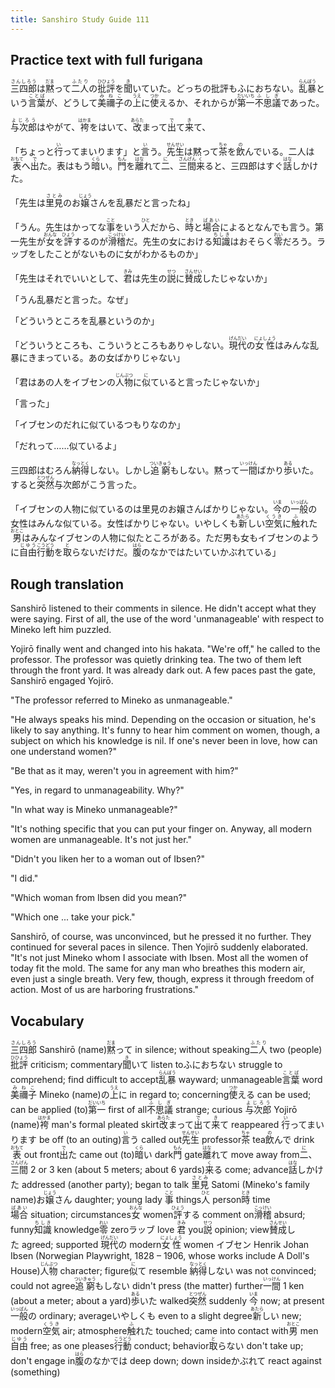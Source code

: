```yaml
---
title: Sanshiro Study Guide 111
---
```


## Practice text with full furigana

<p>
<ruby><rb>三四郎</rb><rt>さんしろう</rt></ruby>は<ruby><rb>黙</rb><rt>だま</rt></ruby>って<ruby><rb>二人</rb><rt>ふたり</rt></ruby>の<ruby><rb>批評</rb><rt>ひひょう</rt></ruby>を<ruby><rb>聞</rb><rt>き</rt></ruby>いていた。どっちの批評もふにおちない。<ruby><rb>乱暴</rb><rt>らんぼう</rt></ruby>という<ruby><rb>言葉</rb><rt>ことば</rt></ruby>が、どうして<ruby><rb>美禰子</rb><rt>みねこ</rt></ruby>の<ruby><rb>上</rb><rt>うえ</rt></ruby>に<ruby><rb>使</rb><rt>つか</rt></ruby>えるか、それからが<ruby><rb>第一</rb><rt>だいいち</rt></ruby><ruby><rb>不思議</rb><rt>ふしぎ</rt></ruby>であった。
</p>

<p>
<ruby><rb>与次郎</rb><rt>よじろう</rt></ruby>はやがて、<ruby><rb>袴</rb><rt>はかま</rt></ruby>をはいて、<ruby><rb>改</rb><rt>あらた</rt></ruby>まって<ruby><rb>出</rb><rt>で</rt></ruby>て<ruby><rb>来</rb><rt>き</rt></ruby>て、
</p>

<p>
「ちょっと<ruby><rb>行</rb><rt>い</rt></ruby>ってまいります」と<ruby><rb>言</rb><rt>い</rt></ruby>う。<ruby><rb>先生</rb><rt>せんせい</rt></ruby>は黙って<ruby><rb>茶</rb><rt>ちゃ</rt></ruby>を<ruby><rb>飲</rb><rt>の</rt></ruby>んでいる。二人は<ruby><rb>表</rb><rt>おもて</rt></ruby>へ<ruby><rb>出</rb><rt>で</rt></ruby>た。表はもう<ruby><rb>暗</rb><rt>くら</rt></ruby>い。<ruby><rb>門</rb><rt>もん</rt></ruby>を<ruby><rb>離</rb><rt>はな</rt></ruby>れて<ruby><rb>二</rb><rt>に</rt></ruby>、<ruby><rb>三間</rb><rt>さんげん</rt></ruby><ruby><rb>来</rb><rt>く</rt></ruby>ると、三四郎はすぐ<ruby><rb>話</rb><rt>はな</rt></ruby>しかけた。
</p>

<p>
「先生は<ruby><rb>里見</rb><rt>さとみ</rt></ruby>のお<ruby><rb>嬢</rb><rt>じょう</rt></ruby>さんを乱暴だと言ったね」
</p>

<p>
「うん。先生はかってな<ruby><rb>事</rb><rt>こと</rt></ruby>をいう<ruby><rb>人</rb><rt>ひと</rt></ruby>だから、<ruby><rb>時</rb><rt>とき</rt></ruby>と<ruby><rb>場合</rb><rt>ばあい</rt></ruby>によるとなんでも言う。第一先生が<ruby><rb>女</rb><rt>おんな</rt></ruby>を<ruby><rb>評</rb><rt>ひょう</rt></ruby>するのが<ruby><rb>滑稽</rb><rt>こっけい</rt></ruby>だ。先生の女における<ruby><rb>知識</rb><rt>ちしき</rt></ruby>はおそらく<ruby><rb>零</rb><rt>れい</rt></ruby>だろう。ラッブをしたことがないものに女がわかるものか」
</p>

<p>
「先生はそれでいいとして、<ruby><rb>君</rb><rt>きみ</rt></ruby>は先生の<ruby><rb>説</rb><rt>せつ</rt></ruby>に<ruby><rb>賛成</rb><rt>さんせい</rt></ruby>したじゃないか」
</p>

「うん乱暴だと言った。なぜ」

「どういうところを乱暴というのか」

<p>
「どういうところも、こういうところもありゃしない。<ruby><rb>現代</rb><rt>げんだい</rt></ruby>の<ruby><rb>女性</rb><rt>にょしょう</rt></ruby>はみんな乱暴にきまっている。あの女ばかりじゃない」
</p>

<p>
「君はあの人をイブセンの<ruby><rb>人物</rb><rt>じんぶつ</rt></ruby>に<ruby><rb>似</rb><rt>に</rt></ruby>ていると言ったじゃないか」
</p>

「言った」

「イブセンのだれに似ているつもりなのか」

「だれって……似ているよ」

<p>
三四郎はむろん<ruby><rb>納得</rb><rt>なっとく</rt></ruby>しない。しかし<ruby><rb>追窮</rb><rt>ついきゅう</rt></ruby>もしない。黙って<ruby><rb>一間</rb><rt>いっけん</rt></ruby>ばかり<ruby><rb>歩</rb><rt>ある</rt></ruby>いた。すると<ruby><rb>突然</rb><rt>とつぜん</rt></ruby>与次郎がこう言った。
</p>

<p>
「イブセンの人物に似ているのは里見のお嬢さんばかりじゃない。<ruby><rb>今</rb><rt>いま</rt></ruby>の<ruby><rb>一般</rb><rt>いっぱん</rt></ruby>の女性はみんな似ている。女性ばかりじゃない。いやしくも<ruby><rb>新</rb><rt>あたら</rt></ruby>しい<ruby><rb>空気</rb><rt>くうき</rt></ruby>に<ruby><rb>触</rb><rt>ふ</rt></ruby>れた<ruby><rb>男</rb><rt>おとこ</rt></ruby>はみんなイブセンの人物に似たところがある。ただ男も女もイブセンのように<ruby><rb>自由</rb><rt>じゆう</rt></ruby><ruby><rb>行動</rb><rt>こうどう</rt></ruby>を<ruby><rb>取</rb><rt>と</rt></ruby>らないだけだ。<ruby><rb>腹</rb><rt>はら</rt></ruby>のなかではたいていかぶれている」
</p>


## Rough translation

Sanshirō listened to their comments in silence. He didn't accept what they were saying. First of all, the use of the word 'unmanageable' with respect to Mineko left him puzzled.

Yojirō finally went and changed into his hakata. "We're off," he called to the professor. The professor was quietly drinking tea. The two of them left through the front yard. It was already dark out. A few paces past the gate, Sanshirō engaged Yojirō.

"The professor referred to Mineko as unmanageable."  

"He always speaks his mind. Depending on the occasion or situation, he's likely to say anything. It's funny to hear him comment on women, though, a subject on which his knowledge is nil. If one's never been in love, how can one understand women?"

"Be that as it may, weren't you in agreement with him?"

"Yes, in regard to unmanageability. Why?"

"In what way is Mineko unmanageable?"

"It's nothing specific that you can put your finger on. Anyway, all modern women are unmanageable. It's not just her."

"Didn't you liken her to a woman out of Ibsen?" 

"I did."

"Which woman from Ibsen did you mean?"

"Which one ... take your pick."

Sanshirō, of course, was unconvinced, but he pressed it no further. They continued for several paces in silence. Then Yojirō suddenly elaborated. "It's not just Mineko whom I associate with Ibsen. Most all the women of today fit the mold. The same for any man who breathes this modern air, even just a single breath. Very few, though, express it through freedom of action. Most of us are harboring frustrations."


## Vocabulary

<p>
<span class="vocabstudy"><ruby><rb>三四郎</rb><rt>さんしろう</rt></ruby>&nbsp;Sanshirō (name)</span><span class="vocabstudy"><ruby><rb>黙</rb><rt>だま</rt></ruby>って&nbsp;in silence; without speaking</span><span class="vocabstudy"><ruby><rb>二人</rb><rt>ふたり</rt></ruby>&nbsp;two (people)</span><span class="vocabstudy"><ruby><rb>批評</rb><rt>ひひょう</rt></ruby>&nbsp;criticism; commentary</span><span class="vocabstudy"><ruby><rb>聞</rb><rt>き</rt></ruby>いて&nbsp;listen to</span><span class="vocabstudy">ふにおちない&nbsp;struggle to comprehend; find difficult to accept</span><span class="vocabstudy"><ruby><rb>乱暴</rb><rt>らんぼう</rt></ruby>&nbsp;wayward; unmanageable</span><span class="vocabstudy"><ruby><rb>言葉</rb><rt>ことば</rt></ruby>&nbsp;word</span><span class="vocabstudy"><ruby><rb>美禰子</rb><rt>みねこ</rt></ruby>&nbsp;Mineko (name)</span><span class="vocabstudy">の<ruby><rb>上</rb><rt>うえ</rt></ruby>に&nbsp;in regard to; concerning</span><span class="vocabstudy"><ruby><rb>使</rb><rt>つか</rt></ruby>える&nbsp;can be used; can be applied (to)</span><span class="vocabstudy"><ruby><rb>第一</rb><rt>だいいち</rt></ruby>&nbsp;first of all</span><span class="vocabstudy"><ruby><rb>不思議</rb><rt>ふしぎ</rt></ruby>&nbsp;strange; curious</span>
<span class="vocabstudy"><ruby><rb>与次郎</rb><rt>よじろう</rt></ruby>&nbsp;Yojirō (name)</span><span class="vocabstudy"><ruby><rb>袴</rb><rt>はかま</rt></ruby>&nbsp;man's formal pleated skirt</span><span class="vocabstudy"><ruby><rb>改</rb><rt>あらた</rt></ruby>まって<ruby><rb>出</rb><rt>で</rt></ruby>て<ruby><rb>来</rb><rt>き</rt></ruby>て&nbsp;reappeared</span>
<span class="vocabstudy"><ruby><rb>行</rb><rt>い</rt></ruby>ってまいります&nbsp;be off (to an outing)</span><span class="vocabstudy"><ruby><rb>言</rb><rt>い</rt></ruby>う&nbsp;called out</span><span class="vocabstudy"><ruby><rb>先生</rb><rt>せんせい</rt></ruby>&nbsp;professor</span><span class="vocabstudy"><ruby><rb>茶</rb><rt>ちゃ</rt></ruby>&nbsp;tea</span><span class="vocabstudy"><ruby><rb>飲</rb><rt>の</rt></ruby>んで&nbsp;drink</span><span class="vocabstudy"><ruby><rb>表</rb><rt>おもて</rt></ruby>&nbsp;out front</span><span class="vocabstudy"><ruby><rb>出</rb><rt>で</rt></ruby>た&nbsp;came out (to)</span><span class="vocabstudy"><ruby><rb>暗</rb><rt>くら</rt></ruby>い&nbsp;dark</span><span class="vocabstudy"><ruby><rb>門</rb><rt>もん</rt></ruby>&nbsp;gate</span><span class="vocabstudy"><ruby><rb>離</rb><rt>はな</rt></ruby>れて&nbsp;move away from</span><span class="vocabstudy"><ruby><rb>二</rb><rt>に</rt></ruby>、<ruby><rb>三間</rb><rt>さんげん</rt></ruby>&nbsp;2 or 3 ken (about 5 meters; about 6 yards)</span><span class="vocabstudy"><ruby><rb>来</rb><rt>く</rt></ruby>る&nbsp;come; advance</span><span class="vocabstudy"><ruby><rb>話</rb><rt>はな</rt></ruby>しかけた&nbsp;addressed (another party); began to talk</span>
<span class="vocabstudy"><ruby><rb>里見</rb><rt>さとみ</rt></ruby>&nbsp;Satomi (Mineko's family name)</span><span class="vocabstudy">お<ruby><rb>嬢</rb><rt>じょう</rt></ruby>さん&nbsp;daughter; young lady</span>
<span class="vocabstudy"><ruby><rb>事</rb><rt>こと</rt></ruby>&nbsp;things</span><span class="vocabstudy"><ruby><rb>人</rb><rt>ひと</rt></ruby>&nbsp;person</span><span class="vocabstudy"><ruby><rb>時</rb><rt>とき</rt></ruby>&nbsp;time</span><span class="vocabstudy"><ruby><rb>場合</rb><rt>ばあい</rt></ruby>&nbsp;situation; circumstances</span><span class="vocabstudy"><ruby><rb>女</rb><rt>おんな</rt></ruby>&nbsp;women</span><span class="vocabstudy"><ruby><rb>評</rb><rt>ひょう</rt></ruby>する&nbsp;comment on</span><span class="vocabstudy"><ruby><rb>滑稽</rb><rt>こっけい</rt></ruby>&nbsp;absurd; funny</span><span class="vocabstudy"><ruby><rb>知識</rb><rt>ちしき</rt></ruby>&nbsp;knowledge</span><span class="vocabstudy"><ruby><rb>零</rb><rt>れい</rt></ruby>&nbsp;zero</span><span class="vocabstudy">ラッブ&nbsp;love</span>
<span class="vocabstudy"><ruby><rb>君</rb><rt>きみ</rt></ruby>&nbsp;you</span><span class="vocabstudy"><ruby><rb>説</rb><rt>せつ</rt></ruby>&nbsp;opinion; view</span><span class="vocabstudy"><ruby><rb>賛成</rb><rt>さんせい</rt></ruby>した&nbsp;agreed; supported</span>
<span class="vocabstudy"><ruby><rb>現代</rb><rt>げんだい</rt></ruby>の&nbsp;modern</span><span class="vocabstudy"><ruby><rb>女性</rb><rt>にょしょう</rt></ruby>&nbsp;women</span>
<span class="vocabstudy">イブセン&nbsp;Henrik Johan Ibsen (Norwegian Playwright, 1828 – 1906, whose works include A Doll's House)</span><span class="vocabstudy"><ruby><rb>人物</rb><rt>じんぶつ</rt></ruby>&nbsp;character; figure</span><span class="vocabstudy"><ruby><rb>似</rb><rt>に</rt></ruby>て&nbsp;resemble</span>
<span class="vocabstudy"><ruby><rb>納得</rb><rt>なっとく</rt></ruby>しない&nbsp;was not convinced; could not agree</span><span class="vocabstudy"><ruby><rb>追窮</rb><rt>ついきゅう</rt></ruby>もしない&nbsp;didn't press (the matter) further</span><span class="vocabstudy"><ruby><rb>一間</rb><rt>いっけん</rt></ruby>&nbsp;1 ken (about a meter; about a yard)</span><span class="vocabstudy"><ruby><rb>歩</rb><rt>ある</rt></ruby>いた&nbsp;walked</span><span class="vocabstudy"><ruby><rb>突然</rb><rt>とつぜん</rt></ruby>&nbsp;suddenly</span>
<span class="vocabstudy"><ruby><rb>今</rb><rt>いま</rt></ruby>&nbsp;now; at present</span><span class="vocabstudy"><ruby><rb>一般</rb><rt>いっぱん</rt></ruby>の&nbsp;ordinary; average</span><span class="vocabstudy">いやしくも&nbsp;even to a slight degree</span><span class="vocabstudy"><ruby><rb>新</rb><rt>あたら</rt></ruby>しい&nbsp;new; modern</span><span class="vocabstudy"><ruby><rb>空気</rb><rt>くうき</rt></ruby>&nbsp;air; atmosphere</span><span class="vocabstudy"><ruby><rb>触</rb><rt>ふ</rt></ruby>れた&nbsp;touched; came into contact with</span><span class="vocabstudy"><ruby><rb>男</rb><rt>おとこ</rt></ruby>&nbsp;men</span><span class="vocabstudy"><ruby><rb>自由</rb><rt>じゆう</rt></ruby>&nbsp;free; as one pleases</span><span class="vocabstudy"><ruby><rb>行動</rb><rt>こうどう</rt></ruby>&nbsp;conduct; behavior</span><span class="vocabstudy"><ruby><rb>取</rb><rt>と</rt></ruby>らない&nbsp;don't take up; don't engage in</span><span class="vocabstudy"><ruby><rb>腹</rb><rt>はら</rt></ruby>のなかでは&nbsp;deep down; down inside</span><span class="vocabstudy">かぶれて&nbsp;react against (something)</span>
</p>
